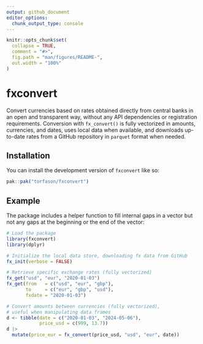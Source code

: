 ```yaml
---
output: github_document
editor_options: 
  chunk_output_type: console
---
```


<!-- README.md is generated from README.Rmd. Please edit that file -->

```r
knitr::opts_chunk$set(
  collapse = TRUE,
  comment = "#>",
  fig.path = "man/figures/README-",
  out.width = "100%"
)
```

# fxconvert

<!-- badges: start -->
<!-- badges: end -->

Convert currencies based on rates obtained directly from central banks in an
open and transparent way, without any API dependencies or registration
requirements. Conversion with `fx_convert()` is fully vectorized in amounts,
currencies, and dates, uses local data when available, and downloads up-to-date
rates from a GitHub repository in `parquet` format when needed.
    
## Installation

You can install the development version of `fxconvert` like so:

``` r
pak::pak("torfason/fxconvert")
```

## Example

The package includes a helper function to fill internal gaps in a vector but not
any gaps at the beginning or the end of the vector:

```r
# Load the package
library(fxconvert)
library(dplyr)

# Initialize the local data store, downloading fx data from GitHub
fx_init(verbose = FALSE)

# Retrieve specific exchange rates (fully vectorized)
fx_get("usd", "eur", "2020-01-03")
fx_get(from   = c("usd", "eur", "gbp"),
       to     = c("eur", "gbp", "usd"),
       fxdate = "2020-01-03") 

# Convert amounts between currencies (fully vectorized),
# useful when manipulating data frames
d <- tibble(date = c("2020-01-03", "2024-05-06"), 
            price_usd = c(999, 13.7))
d |> 
  mutate(price_eur = fx_convert(price_usd, "usd", "eur", date))
```


